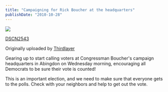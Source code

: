 ```yaml
---
title: "Campaigning for Rick Boucher at the headquarters"
publishDate: "2010-10-28"
---
```


[![](images/5123645191_de751be16a_m.jpg)](http://www.flickr.com/photos/thirdlayer/5123645191/ "photo sharing")

[DSCN2543](http://www.flickr.com/photos/thirdlayer/5123645191/)

Originally uploaded by [Thirdlayer](http://www.flickr.com/people/thirdlayer/)

Gearing up to start calling voters at Congressman Boucher's campaign headquarters in Abingdon on Wednesday morning, encouraging all Democrats to be sure their vote is counted!

This is an important election, and we need to make sure that everyone gets to the polls. Check with your neighbors and help to get out the vote.
